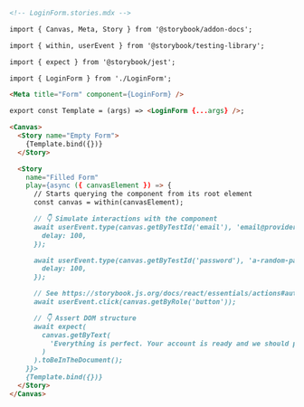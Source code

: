 ```md
<!-- LoginForm.stories.mdx -->

import { Canvas, Meta, Story } from '@storybook/addon-docs';

import { within, userEvent } from '@storybook/testing-library';

import { expect } from '@storybook/jest';

import { LoginForm } from './LoginForm';

<Meta title="Form" component={LoginForm} />

export const Template = (args) => <LoginForm {...args} />;

<Canvas>
  <Story name="Empty Form">
    {Template.bind({})}
  </Story>

  <Story
    name="Filled Form"
    play={async ({ canvasElement }) => {
      // Starts querying the component from its root element
      const canvas = within(canvasElement);

      // 👇 Simulate interactions with the component
      await userEvent.type(canvas.getByTestId('email'), 'email@provider.com', {
        delay: 100,
      });

      await userEvent.type(canvas.getByTestId('password'), 'a-random-password', {
        delay: 100,
      });

      // See https://storybook.js.org/docs/react/essentials/actions#automatically-matching-args to learn how to setup logging in the Actions panel
      await userEvent.click(canvas.getByRole('button'));

      // 👇 Assert DOM structure
      await expect(
        canvas.getByText(
          'Everything is perfect. Your account is ready and we should probably get you started!'
        )
      ).toBeInTheDocument();
    }}>
    {Template.bind({})}
  </Story>
</Canvas>
```
